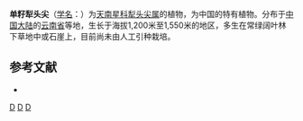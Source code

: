 {{Speciesbox 
| genus = Typhonium
| species = calcicolum
| authority = [[吴征镒|C. Y. Wu]] ex [[李惠林|H. L. Li]] et al.
}}

'''单籽犁头尖'''（[[学名|学名]]：{{lang|la|''Typhonium calcicolum''}}）为[[天南星科|天南星科]][[犁头尖属|犁头尖属]]的植物，为中国的特有植物。分布于[[中国大陆|中国大陆]]的[[云南省|云南省]]等地，生长于海拔1,200米至1,550米的地区，多生在常绿阔叶林下草地中或石崖上，目前尚未由人工引种栽培。

== 参考文献 ==
<div class="references-small">
* {{cite web| url =http://www.bioinfo.cn/db05/KmzwSpecies.php?action=view&id=1426| title =单籽犁头尖| work =《中国高等植物数据库全库》| publisher =中国科学院微生物研究所| author =昆明植物研究所| accessdate =2009-02-22| deadurl =yes| archiveurl =https://web.archive.org/web/20160305071319/http://www.bioinfo.cn/db05/KmzwSpecies.php?action=view&id=1426| archivedate =2016-03-05}}
</div>

{{DEFAULTSORT:Typhonium calcicolum}}
[[Category:犁头尖属|D]]
[[Category:中國特有植物|D]]
[[Category:云南植物|D]]